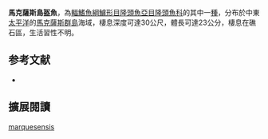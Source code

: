 {{Speciesbox
| name = 馬克薩斯島盔魚
| image = 
| image_width = 250px
| status = LC
| status_system = IUCN3.1
| genus = Coris
| species = marquesensis
| authority = [[Randall|Randall]], 1999
| synonyms = 
}}

'''馬克薩斯島盔魚'''，為[[輻鰭魚綱|輻鰭魚綱]][[鱸形目|鱸形目]][[隆頭魚亞目|隆頭魚亞目]][[隆頭魚科|隆頭魚科]]的其中一[[種|種]]，分布於中東[[太平洋|太平洋]]的[[馬克薩斯群島|馬克薩斯群島]]海域，棲息深度可達30公尺，體長可達23公分，棲息在礁石區，生活習性不明。
==参考文献==
*{{FishBase_species|genus=Coris|species=marquesensis|year=2013|month=7}}
== 擴展閱讀 ==
{{refbegin}}
{{wikispecies-inline|Coris marquesensis|馬克薩斯島盔魚}}
{{refend}}
{{Taxonbar|from=Q2471251}}

[[Category:盔魚屬|marquesensis]]


{{鱸形目小作品}}